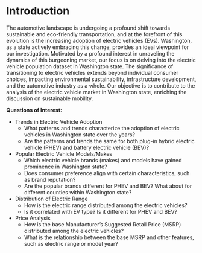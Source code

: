 # Introduction

The automotive landscape is undergoing a profound shift towards sustainable and eco-friendly transportation, and at the forefront of this evolution is the increasing adoption of electric vehicles (EVs). Washington, as a state actively embracing this change, provides an ideal viewpoint for our investigation. Motivated by a profound interest in unraveling the dynamics of this burgeoning market, our focus is on delving into the electric vehicle population dataset in Washington state. The significance of transitioning to electric vehicles extends beyond individual consumer choices, impacting environmental sustainability, infrastructure development, and the automotive industry as a whole. Our objective is to contribute to the analysis of the electric vehicle market in Washington state, enriching the discussion on sustainable mobility.

**Questions of Interest:**

-   Trends in Electric Vehicle Adoption
    -   What patterns and trends characterize the adoption of electric vehicles in Washington state over the years?
    -   Are the patterns and trends the same for both plug-in hybrid electric vehicle (PHEV) and battery electric vehicle (BEV)?
-   Popular Electric Vehicle Models/Makes
    -   Which electric vehicle brands (makes) and models have gained prominence in Washington state?
    -   Does consumer preference align with certain characteristics, such as brand reputation?
    -   Are the popular brands different for PHEV and BEV? What about for different counties within Washington state?
-   Distribution of Electric Range
    -   How is the electric range distributed among the electric vehicles?
    -   Is it correlated with EV type? Is it different for PHEV and BEV?
-   Price Analysis
    -   How is the base Manufacturer's Suggested Retail Price (MSRP) distributed among the electric vehicles?
    -   What is the relationship between the base MSRP and other features, such as electric range or model year?
